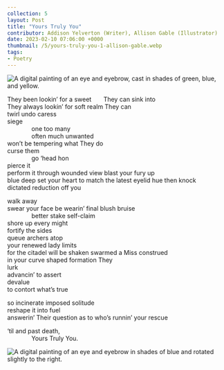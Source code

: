 ---
collection: 5
layout: Post
title: "Yours Truly You"
contributor: Addison Yelverton (Writer), Allison Gable (Illustrator)
date: 2023-02-10 07:06:00 +0000
thumbnail: /5/yours-truly-you-1-allison-gable.webp
tags: 
- Poetry
---
<img src="/images/5/yours-truly-you-1-allison-gable.png"
    alt="A digital painting of an eye and eyebrow, cast in shades of green, blue, and yellow."
    class="w450" />

They been lookin’ for a sweet&emsp;&emsp;They can sink into<br/>
They always lookin’ for soft realm They can<br/>
twirl undo caress<br/>
siege<br/>
&emsp;&emsp;&emsp;&emsp;one too many<br/>
&emsp;&emsp;&emsp;&emsp;often much unwanted<br/>
won’t be tempering what They do<br/>
curse them<br/>
&emsp;&emsp;&emsp;&emsp;go ‘head hon<br/>
pierce it<br/>
perform it through wounded view blast your fury up<br/>
blue deep set your heart to match the latest eyelid hue then knock<br/>
dictated reduction off you

walk away<br/>
swear your face be wearin’ final blush bruise<br/>
&emsp;&emsp;&emsp;&emsp;better stake self-claim<br/>
shore up every might<br/>
fortify the sides<br/>
queue archers atop<br/>
your renewed lady limits<br/> 
for the citadel will be shaken swarmed a Miss construed<br/>
in your curve shaped formation They<br/>
lurk<br/>
advancin’ to assert<br/>
devalue<br/>
to contort what’s true

so incinerate imposed solitude<br/>
reshape it into fuel<br/>
answerin’ Their question as to who’s runnin’ your rescue

‘til and past death,<br/>
&emsp;&emsp;&emsp;&emsp;Yours Truly You.

<img src="/images/5/yours-truly-you-2-allison-gable.png"
    alt="A digital painting of an eye and eyebrow in shades of blue and rotated slightly to the right."
    class="w450" />